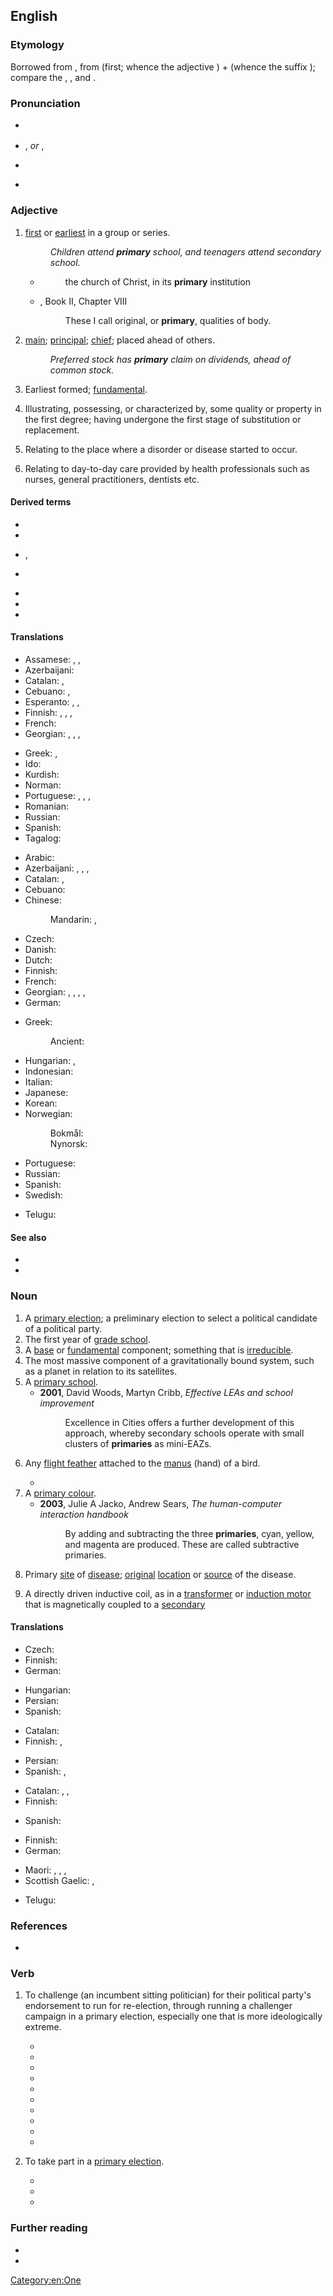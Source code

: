 ==English==
{{wikipedia}}

===Etymology===
Borrowed from {{bor|en|la|prīmārius||of the first (rank); chief, principal; excellent}}, from {{m|la|prīmus}} (first; whence the {{etyl|en|-}} adjective {{m|en|prime}}) + {{m|la|-ārius}} (whence the {{etyl|en|-}} suffix {{m|en|-ary}}); compare the {{cog|fr|primaire}}, {{m|fr|primer}}, and {{m|fr|premier}}.

===Pronunciation===
* {{a|UK}} {{IPA|en|/ˈpɹaɪməɹi/}}
* {{a|US}} {{enPR|prīʹmĕr-ē}}, {{IPA|en|/ˈpɹaɪˌmɛɹi/}} ''or'' {{enPR|prīʹmə-rē}}, {{IPA|en|/ˈpɹaɪməɹi/}}
* {{a|NZ}} {{IPA|en|/ˈpɹɒeməɹi/|/ˈpɹɒemɹi/}}
* {{audio|en|En-us-primary.ogg|Audio (US)}}

===Adjective===
{{enum|en||secondary|Latinate [[Appendix:English ordinal numbers|ordinals]]}}
{{en-adj}}

# [[first]] or [[earliest]] in a group or series.
#: ''Children attend '''primary''' school, and teenagers attend secondary school.''
#* {{rfdatek|en|Bishop Pearson}}
#*: the church of Christ, in its '''primary''' institution
#* {{RQ:Locke Human}}, Book II, Chapter VIII
#*: These I call original, or '''primary''', qualities of body.
# [[main]]; [[principal]]; [[chief]]; placed ahead of others.
#: ''Preferred stock has '''primary''' claim on dividends, ahead of common stock.''
# {{lb|en|geology}} Earliest formed; [[fundamental]].
# {{lb|en|chemistry}} Illustrating, possessing, or characterized by, some quality or property in the first degree; having undergone the first stage of substitution or replacement.
# {{lb|en|medicine}} Relating to the place where a disorder or disease started to occur.
# {{lb|en|medicine}} Relating to day-to-day care provided by health professionals such as nurses, general practitioners, dentists etc.

====Derived terms====
{{der-top}}
* {{l|en|primarily}}
* {{l|en|primary care}}
* {{l|en|primary color}}, {{l|en|primary colour}}
* {{l|en|primary producer}}
{{der-mid}}
* {{l|en|primary research}}
* {{l|en|primary school}}
* {{l|en|primary source}}
{{der-bottom}}

====Translations====
{{trans-top|first in a group or series}}
* Assamese: {{t|as|আগনি}}, {{t|as|মৌলিক}}, {{t|as|প্ৰাথমিক}}
* Azerbaijani: {{t|az|ilk}}
* Catalan: {{t+|ca|primari|m}}, {{t+|ca|primària|f}}
* Cebuano: {{t|ceb|kinaunhan}}, {{t|ceb|kinaunahan}}
* Esperanto: {{t+|eo|primara}}, {{t|eo|unuaranga}}, {{t|eo|unuagrada}}
* Finnish: {{t+|fi|ensimmäinen}}, {{t+|fi|perus-}}, {{t|fi|ensi-}}, {{t+|fi|ala-}}
* French: {{t+|fr|primaire|m|f}}
* Georgian: {{t|ka|პირველადი}}, {{t|ka|საწყისი}}, {{t|ka|უადრესი}}, {{t|ka|თავდაპირველი}}
{{trans-mid}}
* Greek: {{t+|el|πρωτογενής|sc=Grek}}, {{t+|el|πρωτοβάθμιος|sc=Grek}}
* Ido: {{t+|io|primara}}
* Kurdish: {{t+|ku|یەکەم}}
* Norman: {{t|nrf|primaithe}}
* Portuguese: {{t+|pt|primário|m}}, {{t+|pt|primária|f}}, {{t|pt|primários|m-p}}, {{t|pt|primárias|f-p}}
* Romanian: {{t+|ro|primar}}
* Russian: {{t+|ru|перви́чный}}
* Spanish: {{t+|es|primario}}
* Tagalog: {{t|tl|pangunahin}}
{{trans-bottom}}

{{trans-top|that which is placed ahead of others}}
* Arabic: {{t|ar|أَوَّلِيّ}}
* Azerbaijani: {{t|az|ilkin}}, {{t|az|ibtidai}}, {{t+|az|başlanğıc}}, {{t|az|ilk}}
* Catalan: {{t+|ca|primari|m}}, {{t+|ca|primària|f}}
* Cebuano: {{t|ceb|nauna}}
* Chinese:
*: Mandarin: {{t+|cmn|第一|tr=dìyī de|alt=第一的|sc=Hani}}, {{t+|cmn|最初|tr=zuìchū|sc=Hani}}
* Czech: {{t+|cs|primární}}
* Danish: {{t+|da|primær}}
* Dutch: {{t+|nl|voornaamste}}
* Finnish: {{t+|fi|ensisijainen}}
* French: {{t+|fr|prioritaire|m|f}}
* Georgian: {{t|ka|პირველადი|sc=Geor}}, {{t|ka|უპირატესი}}, {{t|ka|ძირითადი}}, {{t|ka|უმთავრესი}}, {{t|ka|მთავარი}}
* German: {{t+|de|primär}}
{{trans-mid}}
* Greek:
*: Ancient: {{t|grc|κεφάλαιος}}
* Hungarian: {{t+|hu|első}}, {{t+|hu|elsődleges}}
* Indonesian: {{t+|id|pokok}}
* Italian: {{t+|it|primario}}
* Japanese: {{t+|ja|最初|tr=さいしょの, saisho no|alt=最初の|sc=Jpan}}
* Korean: {{t+|ko|본래|alt=본래의}}
* Norwegian:
*: Bokmål: {{t|nb|primær}}
*: Nynorsk: {{t|nn|primær}}
* Portuguese: {{t+|pt|primário}}
* Russian: {{t+|ru|перви́чный}}
* Spanish: {{t+|es|primario}}
* Swedish: {{t+|sv|primär}}
{{trans-bottom}}

{{checktrans-top}}
* Telugu: {{t-check|te|ప్రాథమిక}}
{{trans-mid}}
{{trans-bottom}}

====See also====
* {{l|en|first}}
* {{l|en|primus inter pares}}

===Noun===
{{en-noun|primaries}}

# A [[primary election]]; a preliminary election to select a political candidate of a political party.
# The first year of [[grade school]].
# A [[base]] or [[fundamental]] component; something that is [[irreducible]].
# The most massive component of a gravitationally bound system, such as a planet in relation to its satellites.
# A [[primary school]].
#* '''2001''', David Woods, Martyn Cribb, ''Effective LEAs and school improvement''
#*: Excellence in Cities offers a further development of this approach, whereby secondary schools operate with small clusters of '''primaries''' as mini-EAZs.
# {{lb|en|ornithology}} Any [[flight feather]] attached to the [[manus]] (hand) of a bird.
#* {{quote-book|1=en|year=2005|author=Sean Dooley|authorlink=Sean Dooley|title=The Big Twitch|publisher=Allen and Unwin|location=Sydney|page=115|passage=`Good Lord, look at that swiftlet, it's got two '''primaries''' missing from its left wing!'}}
# A [[primary colour]].
#* '''2003''', Julie A Jacko, Andrew Sears, ''The human-computer interaction handbook''
#*: By adding and subtracting the three '''primaries''', cyan, yellow, and magenta are produced. These are called subtractive primaries.
# {{lb|en|medicine}} Primary [[site]] of [[disease]]; [[original]] [[location]] or [[source]] of the disease.
#: {{ux|en|unknown '''primary'''}}
#: {{ux|en|most common '''primaries'''}}
# {{lb|en|electronics}} A directly driven inductive coil, as in a [[transformer]] or [[induction motor]] that is magnetically coupled to a [[secondary]]

====Translations====
{{trans-top|preliminary election}}
* Czech: {{t+|cs|primárky|f-p}}
* Finnish: {{t|fi|esivaalit}}
* German: {{t+|de|Vorwahl|f}}
{{trans-mid}}
* Hungarian: {{t|hu|előválasztás}}
* Persian: {{t+|fa|نخستین}}
* Spanish: {{t+|es|primarias|f-p}}
{{trans-bottom}}

{{trans-top|first year of grade school}}
* Catalan: {{t+|ca|primària|f}}
* Finnish: {{t|fi|ensimmäinen luokka}}, {{t|fi|ekaluokka}}
{{trans-mid}}
* Persian: {{t+|fa|ابتدایی}}
* Spanish: {{t+|es|primaria|f}}, {{t+|es|primero|m}}
{{trans-bottom}}

{{trans-top|base or fundamental component}}
* Catalan: {{t+|ca|primari|m}}, {{t+|ca|bàsic|m}}, {{t+|ca|fonamental|m}}
* Finnish: {{t+|fi|perusta}}
{{trans-mid}}
* Spanish: {{t+|es|básico}}
{{trans-bottom}}

{{trans-top|ornithology: flight feather}}
* Finnish: {{t|fi|siipisulka}}
* German: {{t|de|Handschwinge|f}}
{{trans-mid}}
* Maori: {{t|mi|kira}}, {{t|mi|hikurangi}}, {{t|mi|hikutau}}, {{t|mi|matakīrea}}
* Scottish Gaelic: {{t|gd|prìomh ite sgèith|f}}, {{t|gd|ite gàirdeanach|f}}
{{trans-bottom}}

{{checktrans-top}}
* Telugu: {{t-check|te|ప్రాథమికం}}
{{trans-mid}}
{{trans-bottom}}

===References===
* {{pedialite}}

===Verb===
{{en-verb|primaries|primarying|primaried}}

# {{lb|en|US|politics|transitive|intransitive}} To challenge (an incumbent sitting politician) for their political party's endorsement to run for re-election, through running a challenger campaign in a primary election, especially one that is more ideologically extreme.
#* {{quote-book|en|year=1974| title=The Islands: the Worlds of the Puerto Ricans |author=Stan Steiner| page=191| passage=In the New England town where he ran a “couple of night clubs” . he was “'''primarying''' the mayor."}}
#* {{quote-book|en|year=1980| title=Empire State Report| volume=6-7| page=303| passage=What political facts of life underpin the hopes and dreams of democratic politicians who would take on the awesome task of “'''primarying'''” a two-term incumbent governor}}
#* {{quote-book|en|year=2014| title=The Little Black Book of Political Wisdom| author=Sanford L. Jacobs| passage=Each of the past few election cycles has featured at least one instance of “'''primarying''',” a challenge to an incumbent on the grounds that he or she is not sufficiently partisan.}}
#* {{quote-book|en|year=2014| title=How Fox News KO'd The Republican Party| author=Uncle Sam| passage=The ad calls for loyal Tea Party members to step forward and run against all eighty-seven of the traitors in order to '''primary''' them.}}
#* {{quote-book|en|year=2014| title=Congressional Primary Elections |author=Robert G. Boatright| page=8| passage=These instances of “'''primarying''',” according to many, make Congress more partisan and extreme.}}
#* {{quote-book|en|year=2017| title=Unfolding Ambition in Senate Primary Elections|author=Aaron S. King| page=19| passage=According to Boatright, 774 instances of challengers “'''primarying'''” sitting House incumbents occurred between 1970 and 2010.}}
#* {{quote-book|en|year=2019| title=They Don't Represent Us: Reclaiming Our Democracy|author={{w|Lawrence Lessig}}| passage=Democrats have made “'''primarying'''” a key technique for shifting the balance of power in Congress to the left.}}
#* {{quote-journal|en|date=August 7, 2020| work=Fortune| title=How philanthropy could fix America’s broken politics| author=Marc Merrill and Kathryn Murdoch| passage=In the last midterm election, every member of Congress who was defeated in a primary lost to a candidate who was more ideologically extreme. The message that sends to every other member is clear: If you work across the aisle to solve problems, prepare to be '''primaried''' and potentially defeated.}}
#* {{quote-journal|en|date=July 28, 2020 |work=MSNBC| title=DeSantis' response panned as 'divorced from scientific evidence'| author=Steve Benen| passage=Richard Hopkins, an epidemiologist who spent 19 years at the Florida Department of Health, told the Post, in reference to DeSantis administration officials, “They keep hoping it’s going to go away by itself. I don’t know what’s going on -- whether they’re afraid that they will get '''primaried''' by someone to their right if they take appropriate public health action.”}}
#* {{quote-journal|en|date=Aug 11, 2020 |work=The Bakersfield Californian| title=COMMUNITY VOICES: The test is coming for Republicans| author=Joe Traynor| passage=Trump has most Republican congressmen leery of opposing him on any issue, mainly out of fear of getting "'''primaried'''" by a Trump loyalist. }}
# {{lb|en|US|intransitive|transitive}} To take part in a [[primary election]].
#* {{quote-book|en|year=1981| title=The Legacy: Connecticut Politics, 1930-1980 |author={{w|Joseph I. Lieberman}}| page=171| passage=Both were worried that Bailey would break some of their delegate commitments to keep them from '''primarying'''.}}
#* {{quote-book|en|year=2011| title=Troublemaker: Let's Do What It Takes to Make America Great Again|author=Christine O'Donnell | page=169| passage=First, I'd challenge my opponent for the convention nomination. If I didn't prevail at the convention, that would be my answer. I wouldn't “'''primary'''” him—meaning, I wouldn't force a statewide primary election if he and I were the only two candidates in the field.}}
#* {{quote-journal|en|journal=Stamford Advocate| title=Stamford town clerk seeks nomination despite ballot probe| author=Angela Carella|date=July 13, 2017|titleurl=https://www.stamfordadvocate.com/news/article/Stamford-town-clerk-seeks-nomination-despite-11287185.php|passage=“That’s the fun part - finding out who’s the unknown person who may want to '''primary''' to get one of the positions,” Kolenberg said.}}

===Further reading===
* {{R:Webster 1913}}
* {{R:Century 1911}}

[[Category:en:One]]